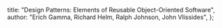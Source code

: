   title: "Design Patterns: Elements of Reusable Object-Oriented Software",
  author: "Erich Gamma, Richard Helm, Ralph Johnson, John Vlissides",
};
